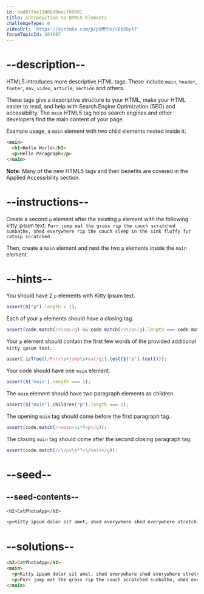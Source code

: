 ```yaml
---
id: bad87fee1348bd9aecf08801
title: Introduction to HTML5 Elements
challengeType: 0
videoUrl: 'https://scrimba.com/p/pVMPUv/cBkZGpt7'
forumTopicId: 301097
---
```


# --description--

HTML5 introduces more descriptive HTML tags. These include `main`, `header`, `footer`, `nav`, `video`, `article`, `section` and others.

These tags give a descriptive structure to your HTML, make your HTML easier to read, and help with Search Engine Optimization (SEO) and accessibility. The `main` HTML5 tag helps search engines and other developers find the main content of your page.

Example usage, a `main` element with two child elements nested inside it:

```html
<main> 
  <h1>Hello World</h1>
  <p>Hello Paragraph</p>
</main>
```

**Note:** Many of the new HTML5 tags and their benefits are covered in the Applied Accessibility section.

# --instructions--

Create a second `p` element after the existing `p` element with the following kitty ipsum text: `Purr jump eat the grass rip the couch scratched sunbathe, shed everywhere rip the couch sleep in the sink fluffy fur catnip scratched.`

Then, create a `main` element and nest the two `p` elements inside the `main` element.

# --hints--

You should have 2 `p` elements with Kitty Ipsum text.

```js
assert($("p").length > 1);
```

Each of your `p` elements should have a closing tag.

```js
assert(code.match(/<\/p>/g) && code.match(/<\/p>/g).length === code.match(/<p/g).length);
```

Your `p` element should contain the first few words of the provided additional `kitty ipsum text`.

```js
assert.isTrue((/Purr\s+jump\s+eat/gi).test($("p").text()));
```

Your code should have one `main` element.

```js
assert($('main').length === 1);
```

The `main` element should have two paragraph elements as children.

```js
assert($("main").children("p").length === 2);
```

The opening `main` tag should come before the first paragraph tag.

```js
assert(code.match(/<main>\s*?<p>/g));
```

The closing `main` tag should come after the second closing paragraph tag.

```js
assert(code.match(/<\/p>\s*?<\/main>/g));
```

# --seed--

## --seed-contents--

```html
<h2>CatPhotoApp</h2>

<p>Kitty ipsum dolor sit amet, shed everywhere shed everywhere stretching attack your ankles chase the red dot, hairball run catnip eat the grass sniff.</p>
```

# --solutions--

```html
<h2>CatPhotoApp</h2>
<main>
  <p>Kitty ipsum dolor sit amet, shed everywhere shed everywhere stretching attack your ankles chase the red dot, hairball run catnip eat the grass sniff.</p>
  <p>Purr jump eat the grass rip the couch scratched sunbathe, shed everywhere rip the couch sleep in the sink fluffy fur catnip scratched.</p>
</main>
```
